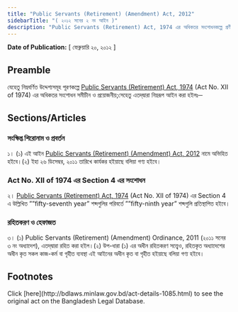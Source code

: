 ```yaml
---
title: "Public Servants (Retirement) (Amendment) Act, 2012"
sidebarTitle: "( ২০১২ সনের ২ নং আইন )"
description: "Public Servants (Retirement) Act, 1974 এর অধিকতর সংশোধনকল্পে প্রণীত আইন"
---
```


**Date of Publication:** [ ফেব্রুয়ারি ২০, ২০১২ ]

## Preamble

যেহেতু নিম্নবর্ণিত উদ্দেশ্যসমূহ পূরণকল্পে [Public Servants (Retirement) Act, 1974](/act-460.html "Public Servants (Retirement) Act, 1974") (Act No. XII of 1974) এর অধিকতর সংশোধন সমীচীন ও প্রয়োজনীয়;সেহেতু এতদ্‌দ্বারা নিম্নরূপ আইন করা হইলঃ─

## Sections/Articles

### সংক্ষিপ্ত শিরোনাম ও প্রবর্তন

১। (১) এই আইন [Public Servants (Retirement) (Amendment) Act, 2012](/act-1085.html "Public Servants (Retirement) (Amendment) Act, 2012") নামে অভিহিত হইবে।(২) ইহা ২৬ ডিসেম্বর, ২০১১ তারিখে কার্যকর হইয়াছে বলিয়া গণ্য হইবে।

### Act No. XII of 1974 এর Section 4 এর সংশোধন

২। [Public Servants (Retirement) Act, 1974](/act-460.html "Public Servants (Retirement) Act, 1974") (Act No. XII of 1974) এর Section 4 এ উল্লিখিত ””fifty-seventh year” শব্দগুলির পরিবর্তে ””fifty-ninth year” শব্দগুলি প্রতিস্থাপিত হইবে।

### রহিতকরণ ও হেফাজত

৩। (১) Public Servants (Retirement) (Amendment) Ordinance, 2011 (২০১১ সনের ৩ নং অধ্যাদেশ), এতদ্‌দ্বারা রহিত করা হইল।(২) উপ-ধারা (১) এর অধীন রহিতকরণ সত্ত্বেও, রহিতকৃত অধ্যাদেশের অধীন কৃত সকল কাজ-কর্ম বা গৃহীত ব্যবস্থা এই আইনের অধীন কৃত বা গৃহীত হইয়াছে বলিয়া গণ্য হইবে।

## Footnotes

<Note>
  Click [here](http://bdlaws.minlaw.gov.bd/act-details-1085.html) to see the original act on the Bangladesh Legal Database.
</Note>
